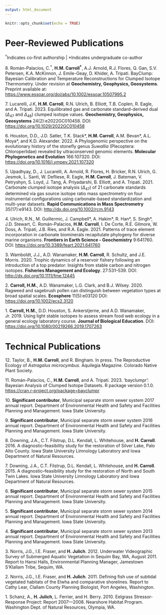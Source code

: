 ```yaml
---
output: html_document
---
```


```r
knitr::opts_chunk$set(echo = TRUE)
```

# Peer-Reviewed Publications

\vspace{-10pt}

^†^Indicates co-first authorship \| \*Indicates undergraduate co-author

8\. Román-Palacios, C.^†^, **H.M. Carroll^†^**, A.J. Arnold, R.J. Flores, Q. Gan, S.V. Petersen, K.A. McKinnon, J. Emile-Geay, D. Khider, A. Tripati. BayClump: Bayesian Calibration and Temperature Reconstructions for Clumped Isotope Thermometry. Under revision at **Geochemistry, Geophysics, Geosystems**. Preprint available at: <https://www.essoar.org/doi/abs/10.1002/essoar.10507995.2>

7\. Lucarelli, J.K, **H.M. Carroll**, R.N. Ulrich, B. Elliott, T.B. Coplen, R. Eagle, and A. Tripati. 2023. Equilibrated gas and carbonate standard-derived dual ($Δ_{47}$ and $Δ_{48}$) clumped isotope values. **Geochemistry, Geophysics, Geosystems** 24(2):e2022GC010458. DOI: <https://doi.org/10.1029/2022GC010458>

6\. Houston, D.D., J.D. Satler, T.K. Stack\*, **H.M. Carroll**, A.M. Bevan\*, A.L. Moya\*, and K.D. Alexander. 2022. A Phylogenomic perspective on the evolutionary history of the stonefly genus *Suwallia* (Plecoptera: Chloroperlidae) revealed by ultraconserved genomic elements. **Molecular Phylogenetics and Evolution** 166:107320. DOI: <https://doi.org/10.1016/j.ympev.2021.107320>

5\. Upadhyay, D., J. Lucarelli, A. Arnold, R. Flores, H. Bricker, R.N. Ulrich, G. Jesmok, L. Santi, W. Defliese, R. Eagle, **H.M. Carroll**, J. Bateman, V. Petryshyn, S. Loyd, J. Tang, A. Priyadarshi, B. Elliott, and A. Tripati. 2021. Carbonate clumped isotope analysis $(Δ_{47})$ of 21 carbonate standards determined via gas source isotope ratio mass spectrometry on four instrumental configurations using carbonate-based standardization and multi-year datasets. **Rapid Communications in Mass Spectrometry** 35(17):e9143. DOI: <http://dx.doi.org/10.1002/rcm.9143>

4\. Ulrich, R.N., M. Guillermic, J. Campbell\*, A. Hakim\*, R. Han\*, S. Singh\*, J.D. Stewart, C. Román-Palacios, **H.M. Carroll**, I. De Corte, R.E. Gilmore, W. Doss, A. Tripati, J.B. Ries, and R.A. Eagle. 2021. Patterns of trace element incorporation in carbonate biominerals recapitulate phylogeny for diverse marine organisms. **Frontiers in Earth Science - Geochemistry** 9:641760. DOI: <https://doi.org/10.3389/feart.2021.641760>

3\. Wamboldt, J.J., A.D. Wanamaker, **H.M. Carroll**, R. Schultz, and J.E. Morris. 2020. Trophic dynamics of a reservoir fishery following an introduction of a top predator: Insights from stable carbon and nitrogen isotopes. **Fisheries Management and Ecology**. 27:531--539. DOI: <http://dx.doi.org/10.1111/fme.12445>

2\. **Carroll, H.M.**, A.D. Wanamaker, L.G. Clark, and B.J. Wilsey. 2020. Ragweed and sagebrush pollen can distinguish between vegetation types at broad spatial scales. **Ecosphere** 11(5):e03120 DOI: <https://doi.org/10.1002/ecs2.3120>

1\. **Carroll, H.M.**, D.D. Houston, S. Ankerstjerne, and A.D. Wanamaker, Jr. 2019. Using light stable isotopes to assess stream food web ecology in a general ecology laboratory course. **Journal of Biological Education**. DOI: <https://doi.org/10.1080/00219266.2019.1707263>

# Technical Publications

12\. Taylor, B., **H.M. Carroll**, and R. Bingham. In press. The Reproductive Ecology of *Astragalus microcymbus*. Aquilegia Magazine. Colorado Native Plant Society.

11\. Román-Palacios, C., **H.M. Carroll**, and A. Tripati. 2023. 'bayclumpr': Bayesian Analysis of Clumped Isotope Datasets. R package version 0.1.0. <https://cran.r-project.org/package=bayclumpr>

10\. **Significant contributor**, Municipal separate storm sewer system 2017 annual report. Department of Environmental Health and Safety and Facilities Planning and Management. Iowa State University.

9\. **Significant contributor**, Municipal separate storm sewer system 2016 annual report. Department of Environmental Health and Safety and Facilities Planning and Management. Iowa State University.

8\. Downing, J.A., C.T. Filstrup, D.L. Kendall, L. Whitehouse, and **H. Carroll**. 2016. A diagnostic--feasibility study for the restoration of Silver Lake, Palo Alto County. Iowa State University Limnology Laboratory and Iowa Department of Natural Resources.

7\. Downing, J.A., C.T. Filstrup, D.L. Kendall, L. Whitehouse, and **H. Carroll**. 2015. A diagnostic--feasibility study for the restoration of North and South Twin Lakes. Iowa State University Limnology Laboratory and Iowa Department of Natural Resources.

6\. **Significant contributor**, Municipal separate storm sewer system 2015 annual report. Department of Environmental Health and Safety and Facilities Planning and Management. Iowa State University.

5\. **Significant contributor**, Municipal separate storm sewer system 2014 annual report. Department of Environmental Health and Safety and Facilities Planning and Management. Iowa State University.

4\. **Significant contributor**, Municipal separate storm sewer system 2013 annual report. Department of Environmental Health and Safety and Facilities Planning and Management. Iowa State University.

3\. Norris, J.G., I.E. Fraser, and **H. Julich**. 2012. Underwater Videographic Survey of Submerged Aquatic Vegetation in Sequim Bay, WA, August 2011. Report to Hansi Halls, Environmental Planning Manager, Jamestown S'Klallam Tribe, Sequim, WA.

2\. Norris, J.G., I.E. Fraser, and **H. Julich**. 2011. Defining fish use of subtidal vegetated habitats of the Elwha and comparative shorelines. Report to Cathy Lear, Clallam County Planning Biologist, Port Angeles, Washington.

1\. Schanz, A., **H. Julich**, L. Ferrier, and H. Berry. 2010. Eelgrass Stressor-Response Project: Report 2007---2008. Nearshore Habitat Program. Washington Dept. of Natural Resources, Olympia, WA.
